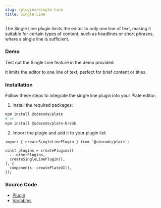 ```yaml
---
slug: /plugins/single-line
title: Single Line
---
```


The Single Line plugin limits the editor to only one line of text, making it suitable for certain types of content,
such as headlines or short phrases, where a single line is sufficient.

### Demo

Test out the Single Line feature in the demo provided.

It limits the editor to one line of text, perfect for brief content or titles.




<SingleLineSandpack />

### Installation

Follow these steps to integrate the single line plugin into your Plate editor:

1. Install the required packages:

```bash npm2yarn
npm install @udecode/plate
# or
npm install @udecode/plate-break
```

2. Import the plugin and add it to your plugin list:

```tsx
import { createSingleLinePlugin } from '@udecode/plate';

const plugins = createPlugins([
  ...otherPlugins,
  createSingleLinePlugin(),
], {
  components: createPlateUI(),
});
```


### Source Code

- [Plugin](https://github.com/udecode/plate/blob/main/packages/editor/break/src/single-line/createSingleLinePlugin.ts)
- [Variables](https://github.com/udecode/plate/blob/main/apps/www/src)
